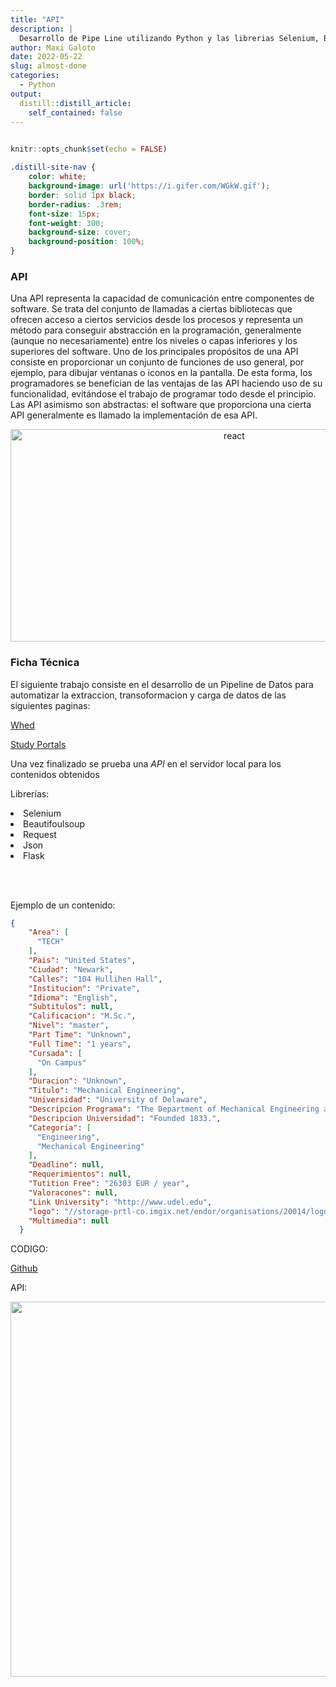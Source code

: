 ```yaml
---
title: "API"
description: |
  Desarrollo de Pipe Line utilizando Python y las librerias Selenium, BeautifoulSoup y Flask para Extraer, Transformar y Cargar datos desde la Web hacia una API en el Local Server.
author: Maxi Galoto
date: 2022-05-22
slug: almost-done
categories:
  - Python
output:
  distill::distill_article:
    self_contained: false
---
```


<div >
<img src="https://canonress.org/wp-content/uploads/2020/11/Que-es-y-como-funciona-una-API.jpg" alt="react" width="1" height="1" />
</div>

```r

knitr::opts_chunk$set(echo = FALSE)

```

```css

.distill-site-nav {
    color: white;
    background-image: url('https://i.gifer.com/WGkW.gif');
    border: solid 1px black;
    border-radius: .3rem;
    font-size: 15px;
    font-weight: 300;
    background-size: cover;
    background-position: 100%;
}

```




### **API**

Una API representa la capacidad de comunicación entre componentes de software. Se trata del conjunto de llamadas a ciertas bibliotecas que ofrecen acceso a ciertos servicios desde los procesos y representa un método para conseguir abstracción en la programación, generalmente (aunque no necesariamente) entre los niveles o capas inferiores y los superiores del software. Uno de los principales propósitos de una API consiste en proporcionar un conjunto de funciones de uso general, por ejemplo, para dibujar ventanas o iconos en la pantalla. De esta forma, los programadores se benefician de las ventajas de las API haciendo uso de su funcionalidad, evitándose el trabajo de programar todo desde el principio. Las API asimismo son abstractas: el software que proporciona una cierta API generalmente es llamado la implementación de esa API.

<p align="center">
<img src="https://images.squarespace-cdn.com/content/v1/5fab0f557dc65768bf97748a/1614800201272-S6TXOHB3WZ1HKPA1UB92/What-is-an-API.png" alt="react" width="700" height="340" />
</p>


### **Ficha Técnica**

El siguiente trabajo consiste en el desarrollo de un Pipeline de Datos para automatizar la extraccion, transoformacion y carga de datos de las siguientes paginas:

[Whed](https://whed.net/results_institutions.php)

[Study Portals](https://studyportals.com/)



Una vez finalizado se prueba una *API* en el servidor local para los contenidos obtenidos


Librerías:

<ui>
<li>
Selenium
</li>
<li>
Beautifoulsoup
</li>
<li>
Request
</li>
<li>
Json
</li>
<li>
Flask
</li>
</ui>

<br>
</br>

Ejemplo de un contenido:

```json
{
    "Area": [
      "TECH"
    ],
    "Pais": "United States",
    "Ciudad": "Newark",
    "Calles": "104 Hullihen Hall",
    "Institucion": "Private",
    "Idioma": "English",
    "Subtitulos": null,
    "Calificacion": "M.Sc.",
    "Nivel": "master",
    "Part Time": "Unknown",
    "Full Time": "1 years",
    "Cursada": [
      "On Campus"
    ],
    "Duracion": "Unknown",
    "Titulo": "Mechanical Engineering",
    "Universidad": "University of Delaware",
    "Descripcion Programa": "The Department of Mechanical Engineering at the University of Delaware offers graduate programs leading to the degrees of Master of Science in Mechanical Engineering (MSME) and Doctor of Philosophy (PhD) in mechanical engineering. ",
    "Descripcion Universidad": "Founded 1833.",
    "Categoria": [
      "Engineering",
      "Mechanical Engineering"
    ],
    "Deadline": null,
    "Requerimientos": null,
    "Tutition Free": "26303 EUR / year",
    "Valoracones": null,
    "Link University": "http://www.udel.edu",
    "logo": "//storage-prtl-co.imgix.net/endor/organisations/20014/logos/1607075563_bath-logo.png",
    "Multimedia": null
  }

```
CODIGO:

[Github](https://github.com/MGaloto/api_university)

API:



<p align="center">
  <img 
    width="800"
    height="600"
    src="api.png">
</p>

